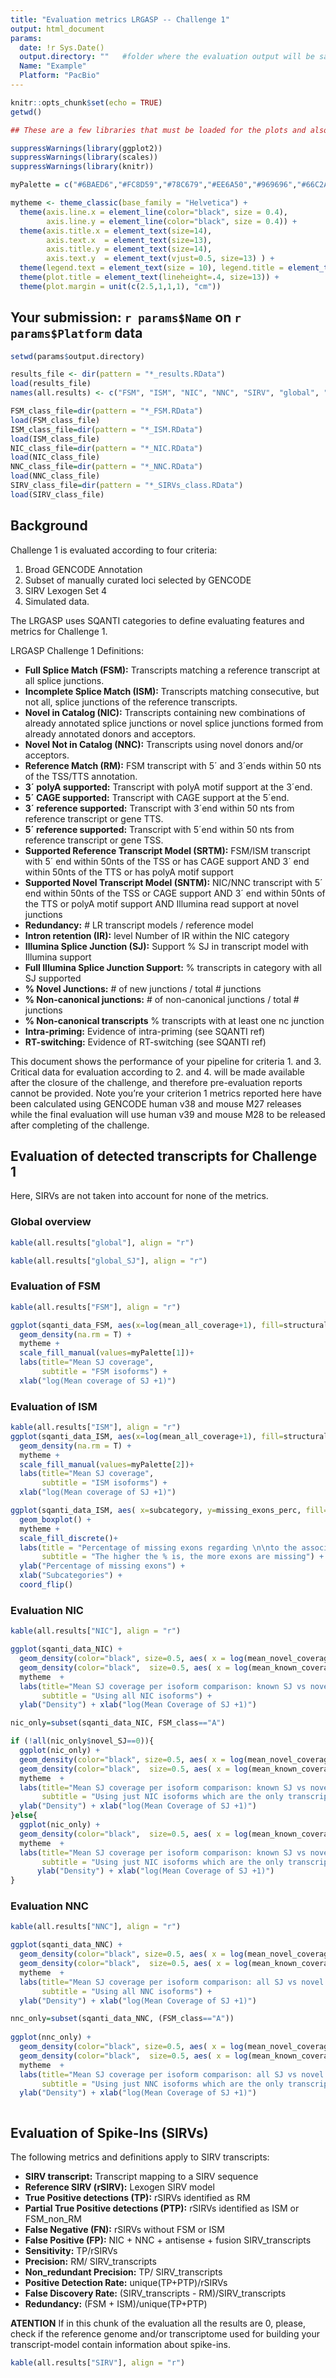 ```yaml
---
title: "Evaluation metrics LRGASP -- Challenge 1"
output: html_document
params:
  date: !r Sys.Date()
  output.directory: ""   #folder where the evaluation output will be saved
  Name: "Example"
  Platform: "PacBio"
---
```


```r
knitr::opts_chunk$set(echo = TRUE)
getwd()
```

```r
## These are a few libraries that must be loaded for the plots and also a couple of variables to make them "nice"

suppressWarnings(library(ggplot2))
suppressWarnings(library(scales))
suppressWarnings(library(knitr))

myPalette = c("#6BAED6","#FC8D59","#78C679","#EE6A50","#969696","#66C2A4", "goldenrod1", "darksalmon", "#41B6C4","tomato3", "#FE9929")

mytheme <- theme_classic(base_family = "Helvetica") +
  theme(axis.line.x = element_line(color="black", size = 0.4),
        axis.line.y = element_line(color="black", size = 0.4)) +
  theme(axis.title.x = element_text(size=14),
        axis.text.x  = element_text(size=13),
        axis.title.y = element_text(size=14),
        axis.text.y  = element_text(vjust=0.5, size=13) ) +
  theme(legend.text = element_text(size = 10), legend.title = element_text(size=11), legend.key.size = unit(0.5, "cm")) +
  theme(plot.title = element_text(lineheight=.4, size=13)) +
  theme(plot.margin = unit(c(2.5,1,1,1), "cm")) 

```

## Your submission: `r params$Name` on `r params$Platform` data

```r
setwd(params$output.directory)

results_file <- dir(pattern = "*_results.RData")
load(results_file)
names(all.results) <- c("FSM", "ISM", "NIC", "NNC", "SIRV", "global", "global_SJ")

FSM_class_file=dir(pattern = "*_FSM.RData")
load(FSM_class_file)
ISM_class_file=dir(pattern = "*_ISM.RData")
load(ISM_class_file)
NIC_class_file=dir(pattern = "*_NIC.RData")
load(NIC_class_file)
NNC_class_file=dir(pattern = "*_NNC.RData")
load(NNC_class_file)
SIRV_class_file=dir(pattern = "*_SIRVs_class.RData")
load(SIRV_class_file)

``` 


## Background

Challenge 1 is evaluated according to four criteria:

1. Broad GENCODE Annotation
2. Subset of manually curated loci selected by GENCODE
3. SIRV Lexogen Set 4
4. Simulated data.

The LRGASP uses SQANTI categories to define evaluating features and metrics for Challenge 1.

LRGASP Challenge 1 Definitions:

- **Full Splice Match (FSM):** Transcripts matching a reference transcript at all splice junctions.
- **Incomplete Splice Match (ISM):** Transcripts matching consecutive, but not all, splice junctions of the reference transcripts.
- **Novel in Catalog (NIC):**	Transcripts containing new combinations of already annotated splice junctions or novel splice junctions formed from already annotated donors and acceptors.
- **Novel Not in Catalog (NNC):**	Transcripts using novel donors and/or acceptors.
- **Reference Match (RM):**	FSM transcript with 5´ and 3´ends within 50 nts of the TSS/TTS annotation.
- **3´ polyA supported:**	Transcript with polyA motif support at the 3´end.
- **5´ CAGE supported:**	Transcript with CAGE support at the 5´end.
- **3´ reference supported:**	Transcript with 3´end within 50 nts from reference transcript or gene TTS.
- **5´ reference supported:**	Transcript with 5´end within 50 nts from reference transcript or gene TSS.
- **Supported Reference Transcript Model (SRTM):**	FSM/ISM transcript with 5´ end within 50nts of the TSS or has CAGE support AND 3´ end within 50nts of the TTS or has  polyA motif support
- **Supported Novel Transcript Model (SNTM):**	NIC/NNC transcript with 5´ end within 50nts of the TSS or CAGE support AND 3´ end within 50nts of the TTS or polyA motif support  AND Illumina read support at novel junctions
- **Redundancy:**	# LR transcript models / reference model
- **Intron retention (IR):** level	Number of IR within the NIC category
- **Illumina Splice Junction (SJ):** Support	% SJ in transcript model with Illumina support
- **Full Illumina Splice Junction Support:**	% transcripts in category with all SJ supported
- **% Novel Junctions:**	# of new junctions / total # junctions
- **% Non-canonical junctions:**	# of non-canonical junctions / total # junctions
- **% Non-canonical transcripts**	% transcripts with at least one nc junction
- **Intra-priming:**	Evidence of intra-priming (see SQANTI ref)
- **RT-switching:**	Evidence of RT-switching (see SQANTI ref)

This document shows the performance of your pipeline for criteria 1. and 3.  Critical data for evaluation according to 2. and 4. will be made available after the closure of the challenge, and therefore pre-evaluation reports cannot be provided. Note you’re your criterion 1 metrics reported here have been calculated using GENCODE human v38 and mouse M27 releases while the final evaluation will use human v39 and mouse M28 to be released after completing of the challenge.

## Evaluation of detected transcripts for Challenge 1  {.tabset .tabset-pills}

Here, SIRVs are not taken into account for none of the metrics.

### Global overview

```r
kable(all.results["global"], align = "r")

kable(all.results["global_SJ"], align = "r")
```

### Evaluation of FSM

```r

kable(all.results["FSM"], align = "r")

ggplot(sqanti_data_FSM, aes(x=log(mean_all_coverage+1), fill=structural_category ) )+
  geom_density(na.rm = T) +
  mytheme +
  scale_fill_manual(values=myPalette[1])+
  labs(title="Mean SJ coverage",
       subtitle = "FSM isoforms") +
  xlab("log(Mean coverage of SJ +1)")

```

### Evaluation of ISM

```r

kable(all.results["ISM"], align = "r")
ggplot(sqanti_data_ISM, aes(x=log(mean_all_coverage+1), fill=structural_category ) )+
  geom_density(na.rm = T) +
  mytheme +
  scale_fill_manual(values=myPalette[2])+
  labs(title="Mean SJ coverage",
       subtitle = "ISM isoforms") +
  xlab("log(Mean coverage of SJ +1)")

ggplot(sqanti_data_ISM, aes( x=subcategory, y=missing_exons_perc, fill=subcategory)) +
  geom_boxplot() + 
  mytheme + 
  scale_fill_discrete()+
  labs(title = "Percentage of missing exons regarding \n\nto the associated reference transcript",
       subtitle = "The higher the % is, the more exons are missing") +
  ylab("Percentage of missing exons") +
  xlab("Subcategories") +
  coord_flip()

```

### Evaluation NIC

```r

kable(all.results["NIC"], align = "r")

ggplot(sqanti_data_NIC) +
  geom_density(color="black", size=0.5, aes( x = log(mean_novel_coverage +1) , fill="Novel SJ"), alpha=0.5, na.rm = T) +
  geom_density(color="black",  size=0.5, aes( x = log(mean_known_coverage +1) , fill="Known SJ"), alpha=0.5, na.rm = T) +
  mytheme  +
  labs(title="Mean SJ coverage per isoform comparison: known SJ vs novel SJ",
       subtitle = "Using all NIC isoforms") +
  ylab("Density") + xlab("log(Mean Coverage of SJ +1)") 

nic_only=subset(sqanti_data_NIC, FSM_class=="A")

if (!all(nic_only$novel_SJ==0)){
  ggplot(nic_only) +
  geom_density(color="black", size=0.5, aes( x = log(mean_novel_coverage +1) , fill="Novel SJ"), alpha=0.5, na.rm = T) +
  geom_density(color="black",  size=0.5, aes( x = log(mean_known_coverage +1) , fill="Known SJ"), alpha=0.5, na.rm = T) +
  mytheme  +
  labs(title="Mean SJ coverage per isoform comparison: known SJ vs novel SJ",
       subtitle = "Using just NIC isoforms which are the only transcript expressed for that gene") +
  ylab("Density") + xlab("log(Mean Coverage of SJ +1)")
}else{
  ggplot(nic_only) +
  geom_density(color="black",  size=0.5, aes( x = log(mean_known_coverage +1) , fill="Known SJ"), alpha=0.5, na.rm = T) +
  mytheme  +
  labs(title="Mean SJ coverage per isoform comparison: known SJ vs novel SJ",
       subtitle = "Using just NIC isoforms which are the only transcript expressed for that gene") +
      ylab("Density") + xlab("log(Mean Coverage of SJ +1)")
}

```


### Evaluation NNC

```r

kable(all.results["NNC"], align = "r")

ggplot(sqanti_data_NNC) +
  geom_density(color="black", size=0.5, aes( x = log(mean_novel_coverage +1) , fill="Novel SJ"), alpha=0.5, na.rm = T) +
  geom_density(color="black",  size=0.5, aes( x = log(mean_known_coverage +1) , fill="Known SJ"), alpha=0.5, na.rm = T) +
  mytheme  +
  labs(title="Mean SJ coverage per isoform comparison: all SJ vs novel SJ",
       subtitle = "Using all NNC isoforms") +
  ylab("Density") + xlab("log(Mean Coverage of SJ +1)") 

nnc_only=subset(sqanti_data_NNC, (FSM_class=="A"))
  
ggplot(nnc_only) +
  geom_density(color="black", size=0.5, aes( x = log(mean_novel_coverage +1) , fill="Novel SJ"), alpha=0.5, na.rm = T) +
  geom_density(color="black",  size=0.5, aes( x = log(mean_known_coverage +1) , fill="Known SJ"), alpha=0.5, na.rm = T) +
  mytheme  +
  labs(title="Mean SJ coverage per isoform comparison: all SJ vs novel SJ",
       subtitle = "Using just NNC isoforms which are the only transcript expressed for that gene") +
  ylab("Density") + xlab("log(Mean Coverage of SJ +1)")



```


## Evaluation of Spike-Ins (SIRVs) 

The following metrics and definitions apply to SIRV transcripts:

- **SIRV transcript:**	Transcript mapping to a SIRV sequence
- **Reference SIRV (rSIRV):**	Lexogen SIRV model
- **True Positive detections (TP):**	rSIRVs identified as RM 
- **Partial True Positive detections (PTP):**	rSIRVs identified as ISM or FSM_non_RM
- **False Negative (FN):**	rSIRVs without FSM or ISM
- **False Positive (FP):**	NIC + NNC + antisense + fusion SIRV_transcripts
- **Sensitivity:**	TP/rSIRVs
- **Precision:**	RM/ SIRV_transcripts
- **Non_redundant Precision:**	TP/ SIRV_transcripts
- **Positive Detection Rate:**	unique(TP+PTP)/rSIRVs
- **False Discovery Rate:**	(SIRV_transcripts - RM)/SIRV_transcripts
- **Redundancy:**	(FSM + ISM)/unique(TP+PTP)

**ATENTION**
If in this chunk of the evaluation all the results are 0, please, check if the reference genome and/or transcriptome used for building your transcript-model  contain information about spike-ins.


```r
kable(all.results["SIRV"], align = "r")

```


